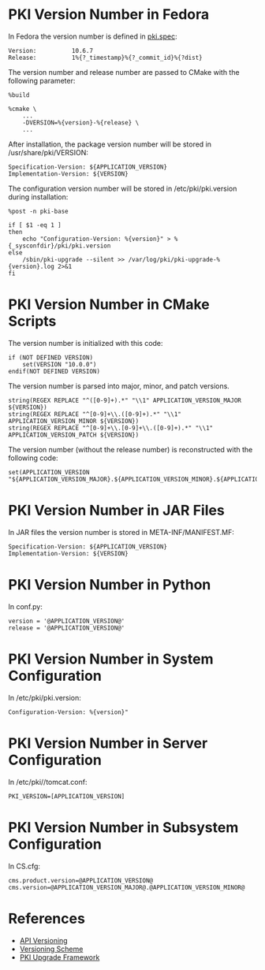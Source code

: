 = PKI Version Number in Fedora =

In Fedora the version number is defined in [https://github.com/dogtagpki/pki/blob/master/pki.spec pki.spec]:

<pre>
Version:          10.6.7
Release:          1%{?_timestamp}%{?_commit_id}%{?dist}
</pre>

The version number and release number are passed to CMake with the following parameter:

<pre>
%build

%cmake \
    ...
    -DVERSION=%{version}-%{release} \
    ...
</pre>

After installation, the package version number will be stored in /usr/share/pki/VERSION:

<pre>
Specification-Version: ${APPLICATION_VERSION}
Implementation-Version: ${VERSION}
</pre>

The configuration version number will be stored in /etc/pki/pki.version during installation:

<pre>
%post -n pki-base

if [ $1 -eq 1 ]
then
    echo "Configuration-Version: %{version}" > %{_sysconfdir}/pki/pki.version
else
    /sbin/pki-upgrade --silent >> /var/log/pki/pki-upgrade-%{version}.log 2>&1
fi
</pre>

= PKI Version Number in CMake Scripts =

The version number is initialized with this code:

<pre>
if (NOT DEFINED VERSION)
    set(VERSION "10.0.0")
endif(NOT DEFINED VERSION)
</pre>

The version number is parsed into major, minor, and patch versions.

<pre>
string(REGEX REPLACE "^([0-9]+).*" "\\1" APPLICATION_VERSION_MAJOR ${VERSION})
string(REGEX REPLACE "^[0-9]+\\.([0-9]+).*" "\\1" APPLICATION_VERSION_MINOR ${VERSION})
string(REGEX REPLACE "^[0-9]+\\.[0-9]+\\.([0-9]+).*" "\\1" APPLICATION_VERSION_PATCH ${VERSION})
</pre>

The version number (without the release number) is reconstructed with the following code:

<pre>
set(APPLICATION_VERSION "${APPLICATION_VERSION_MAJOR}.${APPLICATION_VERSION_MINOR}.${APPLICATION_VERSION_PATCH}")
</pre>

= PKI Version Number in JAR Files =

In JAR files the version number is stored in META-INF/MANIFEST.MF:

<pre>
Specification-Version: ${APPLICATION_VERSION}
Implementation-Version: ${VERSION}
</pre>

= PKI Version Number in Python =

In conf.py:

<pre>
version = '@APPLICATION_VERSION@'
release = '@APPLICATION_VERSION@'
</pre>

= PKI Version Number in System Configuration =

In /etc/pki/pki.version:

<pre>
Configuration-Version: %{version}"
</pre>

= PKI Version Number in Server Configuration =

In /etc/pki/<instance>/tomcat.conf:

<pre>
PKI_VERSION=[APPLICATION_VERSION]
</pre>

= PKI Version Number in Subsystem Configuration =

In CS.cfg:

<pre>
cms.product.version=@APPLICATION_VERSION@
cms.version=@APPLICATION_VERSION_MAJOR@.@APPLICATION_VERSION_MINOR@
</pre>


= References =

* [[API Versioning]]
* [[Versioning Scheme]]
* [[PKI Upgrade Framework]]